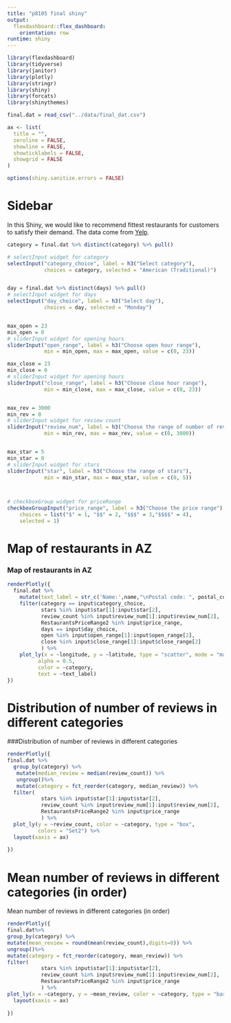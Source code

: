 ```yaml
---
title: "p8105 final shiny"
output: 
  flexdashboard::flex_dashboard:
    orientation: row
runtime: shiny
---
```


```r
library(flexdashboard)
library(tidyverse)
library(janitor)
library(plotly)
library(stringr)
library(shiny)
library(forcats)
library(shinythemes)

final.dat = read_csv("../data/final_dat.csv") 

ax <- list(
  title = "",
  zeroline = FALSE,
  showline = FALSE,
  showticklabels = FALSE,
  showgrid = FALSE
)

options(shiny.sanitize.errors = FALSE)

```

Sidebar {.sidebar}
================================================

In this Shiny, we would like to recommend fittest restaurants for customers to satisfy their demand. The data come from [Yelp](https://drive.google.com/drive/folders/190oLdoSyZVnydl9Jxth8G7aKzu3bDgee?usp=sharing).

```r
category = final.dat %>% distinct(category) %>% pull()

# selectInput widget for category
selectInput("category_choice", label = h3("Select category"),
            choices = category, selected = "American (Traditional)")


day = final.dat %>% distinct(days) %>% pull()
# selectInput widget for days
selectInput("day_choice", label = h3("Select day"),
            choices = day, selected = "Monday")


max_open = 23
min_open = 0
# sliderInput widget for opening hours
sliderInput("open_range", label = h3("Choose open hour range"),
            min = min_open, max = max_open, value = c(0, 23))

max_close = 23
min_close = 0
# sliderInput widget for opening hours
sliderInput("close_range", label = h3("Choose close hour range"),
            min = min_close, max = max_close, value = c(0, 23))


max_rev = 3000
min_rev = 0
# sliderInput widget for review count
sliderInput("review_num", label = h3("Choose the range of number of reviews"),
            min = min_rev, max = max_rev, value = c(0, 3000))


max_star = 5
min_star = 0
# sliderInput widget for stars
sliderInput("star", label = h3("Choose the range of stars"),
            min = min_star, max = max_star, value = c(0, 5))



# checkboxGroup widget for priceRange
checkboxGroupInput("price_range", label = h3("Choose the price range"), 
    choices = list("$" = 1, "$$" = 2, "$$$" = 3,"$$$$" = 4),
    selected = 1)
```

 Map of restaurants in AZ
==================================================

### Map of restaurants in AZ

```r

renderPlotly({
  final.dat %>%
    mutate(text_label = str_c('Name:',name,"\nPostal code: ", postal_code, '\nAddress: ', address, '\nCategory: ', category)) %>% 
    filter(category == input$category_choice,
           stars %in% input$star[1]:input$star[2],
           review_count %in% input$review_num[1]:input$review_num[2],
           RestaurantsPriceRange2 %in% input$price_range,
           days == input$day_choice,
           open %in% input$open_range[1]:input$open_range[2],
           close %in% input$close_range[1]:input$close_range[2]
           ) %>%
    plot_ly(x = ~longitude, y = ~latitude, type = "scatter", mode = "markers",
          alpha = 0.5, 
          color = ~category,
          text = ~text_label)
})

```

Distribution of number of reviews in different categories{.tabset .tabset-fade}
=========================================

###Distribution of number of reviews in different categories

```r
renderPlotly({
final.dat %>% 
  group_by(category) %>%
   mutate(median_review = median(review_count)) %>%
   ungroup()%>%
   mutate(category = fct_reorder(category, median_review)) %>% 
  filter(
           stars %in% input$star[1]:input$star[2],
           review_count %in% input$review_num[1]:input$review_num[2],
           RestaurantsPriceRange2 %in% input$price_range
           ) %>%
  plot_ly(y = ~review_count, color = ~category, type = "box",
          colors = "Set2") %>%
  layout(xaxis = ax) 
  
})

```


Mean number of reviews in different categories (in order){.tabset .tabset-fade}
=========================================
Mean number of reviews in different categories (in order)

```r
renderPlotly({
final.dat%>% 
group_by(category) %>% 
mutate(mean_review = round(mean(review_count),digits=0)) %>% 
ungroup()%>%
mutate(category = fct_reorder(category, mean_review)) %>%  
filter(
           stars %in% input$star[1]:input$star[2],
           review_count %in% input$review_num[1]:input$review_num[2],
           RestaurantsPriceRange2 %in% input$price_range
           ) %>%
plot_ly(x = ~category, y = ~mean_review, color = ~category, type = "bar")%>%
  layout(xaxis = ax)
  
})

```

